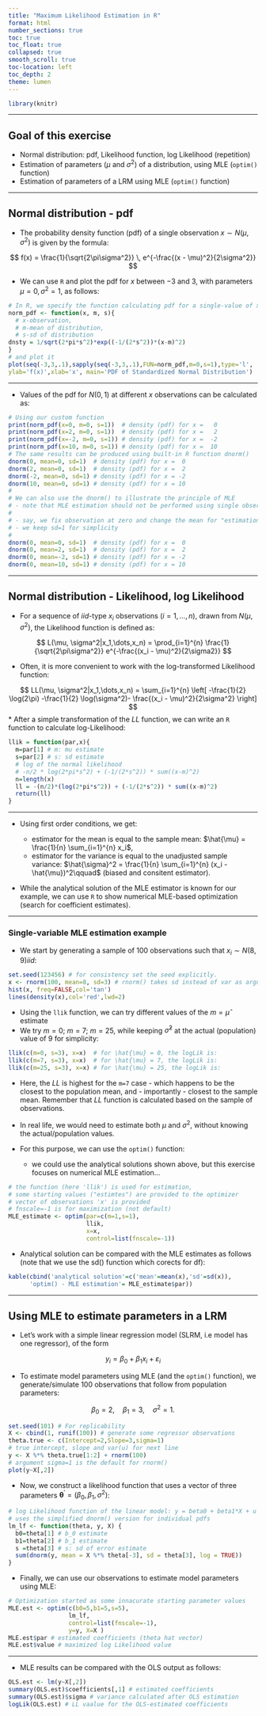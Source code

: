 ---
title: "Maximum Likelihood Estimation in R"
format: html
number_sections: true
toc: true
toc_float: true
collapsed: true
smooth_scroll: true
toc-location: left
toc_depth: 2
theme: lumen
---

```{r, echo=F}
library(knitr)
```

---

## Goal of this exercise

- Normal distribution: pdf, Likelihood function, log Likelihood (repetition)     
- Estimation of parameters ($\mu$ and $\sigma^2$) of a distribution, using MLE (`optim()` function)  
- Estimation of parameters of a LRM using MLE (`optim()` function)  

--- 

## Normal distribution - pdf

* The probability density function (pdf) of a single observation $x \sim N(\mu,\sigma^2)$ is given by the formula:

$$
f(x) = \frac{1}{\sqrt{2\pi\sigma^2}} \, e^{-\frac{(x - \mu)^2}{2\sigma^2}}
$$

* We can use `R` and plot the pdf for $x$ between $-3$ and $3$, with parameters $\mu=0, \sigma^2=1$, as follows:


```{r}
# In R, we specify the function calculating pdf for a single-value of x as:
norm_pdf <- function(x, m, s){     
  # x-observation, 
  # m-mean of distribution, 
  # s-sd of distribution
dnsty = 1/sqrt(2*pi*s^2)*exp((-1/(2*s^2))*(x-m)^2)
}
# and plot it
plot(seq(-3,3,.1),sapply(seq(-3,3,.1),FUN=norm_pdf,m=0,s=1),type='l',
ylab='f(x)',xlab='x', main='PDF of Standardized Normal Distribution')
```

--- 

* Values of the pdf for $N(0,1)$ at different $x$ observations can be calculated as:

```{r}
# Using our custom function
print(norm_pdf(x=0, m=0, s=1))  # density (pdf) for x =   0
print(norm_pdf(x=2, m=0, s=1))  # density (pdf) for x =   2
print(norm_pdf(x=-2, m=0, s=1)) # density (pdf) for x =  -2
print(norm_pdf(x=10, m=0, s=1)) # density (pdf) for x =  10
# The same results can be produced using built-in R function dnorm()
dnorm(0, mean=0, sd=1)  # density (pdf) for x =  0
dnorm(2, mean=0, sd=1)  # density (pdf) for x =  2
dnorm(-2, mean=0, sd=1) # density (pdf) for x = -2
dnorm(10, mean=0, sd=1) # density (pdf) for x = 10
#
# We can also use the dnorm() to illustrate the principle of MLE
# - note that MLE estimation should not be performed using single observations
#
# - say, we fix observation at zero and change the mean for "estimation" purposes
# - we keep sd=1 for simplicity
#
dnorm(0, mean=0, sd=1)  # density (pdf) for x =  0
dnorm(0, mean=2, sd=1)  # density (pdf) for x =  2
dnorm(0, mean=-2, sd=1) # density (pdf) for x = -2
dnorm(0, mean=10, sd=1) # density (pdf) for x = 10
```


---- 

## Normal distribution - Likelihood, log Likelihood

* For a sequence of *iid*-type $x_i$ observations $(i=1,\dots,n)$, drawn from $N(\mu,\sigma^2)$, the Likelihood function is defined as:

$$
L(\mu, \sigma^2|x_1,\dots,x_n) = \prod_{i=1}^{n}
\frac{1}{\sqrt{2\pi\sigma^2}} e^{-\frac{(x_i - \mu)^2}{2\sigma2}} 
$$


* Often, it is more convenient to work with the log-transformed Likelihood function:


$$
LL(\mu, \sigma^2|x_1,\dots,x_n) =
 \sum_{i=1}^{n} \left[ -\frac{1}{2} \log(2\pi) -\frac{1}{2} \log(\sigma^2)- \frac{(x_i - \mu)^2}{2\sigma^2} \right]
$$
 * After a simple transformation of the *LL* function, we can write an `R` function to calculate log-Likelihood:
 


```{r}
llik = function(par,x){
  m=par[1] # m: mu estimate
  s=par[2] # s: sd estimate
  # log of the normal likelihood
  # -n/2 * log(2*pi*s^2) + (-1/(2*s^2)) * sum((x-m)^2)
  n=length(x)
  ll = -(n/2)*(log(2*pi*s^2)) + (-1/(2*s^2)) * sum((x-m)^2)
  return(ll)
}
```


--- 

* Using first order conditions, we get:

    - estimator for the mean is equal to the sample mean: $\hat{\mu} = \frac{1}{n} \sum_{i=1}^{n} x_i$,  
    - estimator for the variance is equal to the unadjusted sample variance: $\hat{\sigma}^2 = \frac{1}{n} \sum_{i=1}^{n} (x_i - \hat{\mu})^2\qquad$  (biased and consitent estimator).


* While the analytical solution of the MLE estimator is known for our example, we can use `R` to show numerical MLE-based optimization (search for coefficient estimates).

---

### Single-variable MLE estimation example

* We start by generating a sample of 100 observations such that $x_i \sim N(8,9)$*iid*:


```{r}
set.seed(123456) # for consistency set the seed explicitly.
x <- rnorm(100, mean=8, sd=3) # rnorm() takes sd instead of var as argument
hist(x, freq=FALSE,col='tan')
lines(density(x),col='red',lwd=2)
```


* Using the `llik` function, we can try different values of the $m=\hat{\mu}$ estimate  
* We try $m=0;~m=7;~m=25$, while keeping $\hat{\sigma}^2$ at the actual (population) value of $9$ for simplicity:

```{r}
llik(c(m=0, s=3), x=x)  # for \hat{\mu} = 0, the logLik is:
llik(c(m=7, s=3), x=x)  # for \hat{\mu} = 7, the logLik is:
llik(c(m=25, s=3), x=x) # for \hat{\mu} = 25, the logLik is:
```

* Here, the *LL* is highest for the `m=7` case - which happens to be the closest to the population mean, and - importantly - closest to the sample mean. Remember that *LL* function is calculated based on the sample of observations. 

* In real life, we would need to estimate both $\mu$ and $\sigma^2$, without knowing the actual/population values.

* For this purpose, we can use the `optim()` function:
    - we could use the analytical solutions shown above, but this exercise focuses on numerical MLE estimation...  
    

```{r}
# the function (here 'llik') is used for estimation,
# some starting values ("estimtes") are provided to the optimizer 
# vector of observations 'x' is provided
# fnscale=-1 is for maximization (not default)
MLE_estimate <- optim(par=c(m=1,s=1), 
                      llik, 
                      x=x, 
                      control=list(fnscale=-1))
```

* Analytical solution can be compared with the MLE estimates as follows (note that we use the sd() function which corects for df):


```{r}
kable(cbind('analytical solution'=c('mean'=mean(x),'sd'=sd(x)),
      'optim() - MLE estimation'= MLE_estimate$par))
```



---

## Using MLE to estimate parameters in a LRM

* Let's work with a simple linear regression model (SLRM, i.e model has one regressor), of the form

$$
y_i = \beta_0 + \beta_1 x_i + \varepsilon_i
$$

* To estimate model parameters using MLE (and the `optim()` function), we generate/simulate 100 observations that follow from population parameters:

$$\beta_0 = 2,\quad \beta_1=3,\quad \sigma^2 = 1.$$


```{r}
set.seed(101) # For replicability
X <- cbind(1, runif(100)) # generate some regressor observations
theta.true <- c(Intercept=2,Slope=3,sigma=1) 
# true intercept, slope and var(u) for next line
y <- X %*% theta.true[1:2] + rnorm(100)      
# argument sigma=1 is the default for rnorm()
plot(y~X[,2])
```

* Now, we construct a likelihood function that uses a vector of three parameters $\pmb{\theta}^{\prime}=(\beta_0,\beta_1,\sigma^2)$: 

```{r}
# log Likelihood function of the linear model: y = beta0 + beta1*X + u
# uses the simplified dnorm() version for individual pdfs
lm_lf <- function(theta, y, X) {
  b0=theta[1] # b_0 estimate
  b1=theta[2] # b_1 estimate
  s =theta[3] # s: sd of error estimate
  sum(dnorm(y, mean = X %*% theta[-3], sd = theta[3], log = TRUE))
}
```

* Finally, we can use our observations to estimate model parameters using MLE: 

```{r}
# Optimization started as some innacurate starting parameter values
MLE.est <- optim(c(b0=5,b1=5,s=5),                           
                 lm_lf,                             
                 control=list(fnscale=-1),  
                 y=y, X=X )                          
MLE.est$par # estimated coefficients (theta hat vector)
MLE.est$value # maximized log Likelihood value
```

---

* MLE results can be compared with the OLS output as follows:  

```{r}
OLS.est <- lm(y~X[,2])
summary(OLS.est)$coefficients[,1] # estimated coefficients
summary(OLS.est)$sigma # variance calculated after OLS estimation
logLik(OLS.est) # LL vaalue for the OLS-estimated coefficients
```


